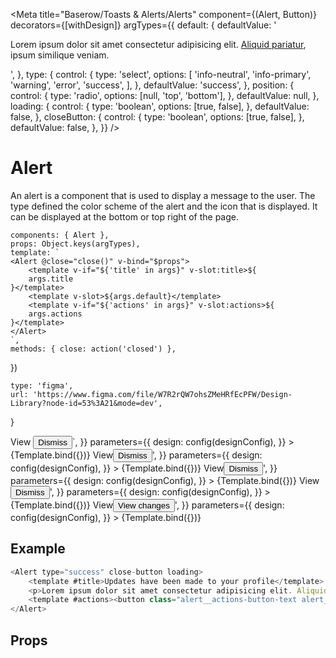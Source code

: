 

<Meta
    title="Baserow/Toasts & Alerts/Alerts"
    component={(Alert, Button)}
    decorators={[withDesign]}
    argTypes={{
        default: {
            defaultValue:
                '<p>Lorem ipsum dolor <span>sit amet</span> consectetur adipisicing elit. <a href="#">Aliquid pariatur</a>, ipsum similique veniam.</p>',
        },
        type: {
            control: {
                type: 'select',
                options: [
                    'info-neutral',
                    'info-primary',
                    'warning',
                    'error',
                    'success',
                ],
            },
            defaultValue: 'success',
        },
        position: {
            control: {
                type: 'radio',
                options: [null, 'top', 'bottom'],
            },
            defaultValue: null,
        },
        loading: {
            control: {
                type: 'boolean',
                options: [true, false],
            },
            defaultValue: false,
        },
        closeButton: {
            control: {
                type: 'boolean',
                options: [true, false],
            },
            defaultValue: false,
        },
    }}
/>

# Alert

An alert is a component that is used to display a message to the user.
The type defined the color scheme of the alert and the icon that is displayed.
It can be displayed at the bottom or top right of the page.

    components: { Alert },
    props: Object.keys(argTypes),
    template: `
    <Alert @close="close()" v-bind="$props">
        <template v-if="${'title' in args}" v-slot:title>${
        args.title
    }</template>
        <template v-slot>${args.default}</template>
        <template v-if="${'actions' in args}" v-slot:actions>${
        args.actions
    }</template>
    </Alert>
    `,
    methods: { close: action('closed') },
})

    type: 'figma',
    url: 'https://www.figma.com/file/W7R2rQW7ohsZMeHRfEcPFW/Design-Library?node-id=53%3A21&mode=dev',
}

<Canvas>
    <Story
        name="Info primary"
        args={{
            type: 'info-primary',
            title: 'We’ve just released a new feature',
            actions: `<Button type="primary" size="small">View</Button> <button class="alert__actions-button-text alert__actions-button-text--normal">Dismiss</button>`,
        }}
        parameters={{
            design: config(designConfig),
        }}
    >
        {Template.bind({})}
    </Story>
    <Story
        name="Info neutral"
        args={{
            type: 'info-neutral',
            title: 'We’ve just released a new feature',
            actions:
                '<Button type="ghost" size="small">View</Button><button class="alert__actions-button-text alert__actions-button-text--normal">Dismiss</button>',
        }}
        parameters={{
            design: config(designConfig),
        }}
    >
        {Template.bind({})}
    </Story>
    <Story
        name="Warning"
        args={{
            type: 'warning',
            title: 'This action might cause problems',
            actions:
                '<Button type="warning" size="small">View</Button><button class="alert__actions-button-text">Dismiss</button>',
        }}
        parameters={{
            design: config(designConfig),
        }}
    >
        {Template.bind({})}
    </Story>
    <Story
        name="Error"
        args={{
            type: 'error',
            title: 'There was a problem with this action',
            actions:
                '<Button type="error" size="small">View</Button><button class="alert__actions-button-text">Dismiss</button>',
        }}
        parameters={{
            design: config(designConfig),
        }}
    >
        {Template.bind({})}
    </Story>
    <Story
        name="Success"
        args={{
            type: 'success',
            title: 'Successfully updated profile',
            actions:
                '<Button type="success" size="small">View</Button><button class="alert__actions-button-text alert__actions-button-text--loading">View changes</button>',
        }}
        parameters={{
            design: config(designConfig),
        }}
    >
        {Template.bind({})}
    </Story>
</Canvas>

## Example

```javascript
<Alert type="success" close-button loading>
    <template #title>Updates have been made to your profile</template>
    <p>Lorem ipsum dolor sit amet consectetur adipisicing elit. Aliquid pariatur, ipsum similique veniam</p>
    <template #actions><button class="alert__actions-button-text alert__actions-button-text--normal" @click="close()">Dismiss</button><button class="alert__actions-button-text" @click="anyMethod()">View changes</button></template>
</Alert>
```

## Props

<Props of={Alert} />
